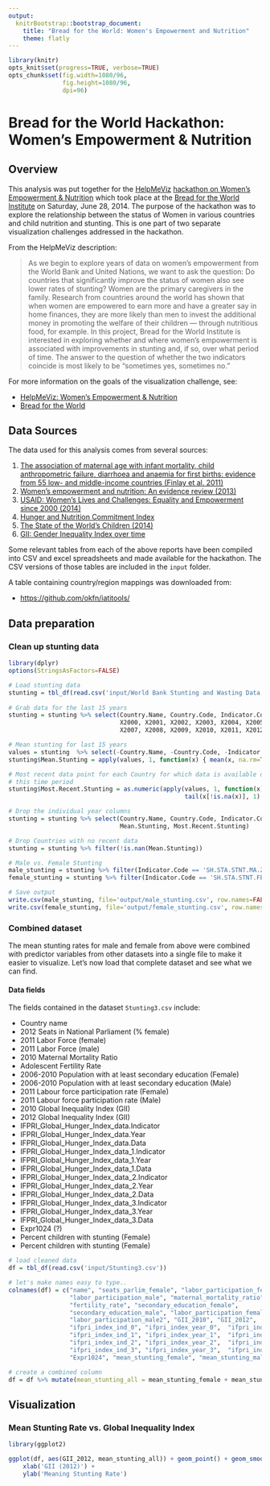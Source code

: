 ```yaml
---
output:
  knitrBootstrap::bootstrap_document:
    title: "Bread for the World: Women's Empowerment and Nutrition"
    theme: flatly
---
```


```r
library(knitr)
opts_knit$set(progress=TRUE, verbose=TRUE)
opts_chunk$set(fig.width=1080/96,
               fig.height=1080/96,
               dpi=96)
```

Bread for the World Hackathon: Women's Empowerment & Nutrition
==============================================================

Overview
--------

This analysis was put together for the [HelpMeViz](http://helpmeviz.com/)
[hackathon on Women's Empowerment &
Nutrition](http://helpmeviz.com/2014/06/28/hackathon-womens-empowerment-nutrition/)
which took place at the [Bread for the World
Institute](http://www.bread.org/institute/) on Saturday, June 28, 2014. The
purpose of the hackathon was to explore the relationship between the status of
Women in various countries and child nutrition and stunting. This is one part
of two separate visualization challenges addressed in the hackathon.

From the HelpMeViz description:

> As we begin to explore years of data on women’s empowerment from the World
> Bank and United Nations, we want to ask the question: Do countries that
> significantly improve the status of women also see lower rates of stunting?
> Women are the primary caregivers in the family. Research from countries
> around the world has shown that when women are empowered to earn more and
> have a greater say in home finances, they are more likely than men to invest
> the additional money in promoting the welfare of their children — through
> nutritious food, for example. In this project, Bread for the World Institute
> is interested in exploring whether and where women’s empowerment is
> associated with improvements in stunting and, if so, over what period of
> time. The answer to the question of whether the two indicators coincide is
> most likely to be "sometimes yes, sometimes no."

For more information on the goals of the visualization challenge, see:

* [HelpMeViz: Women's Empowerment &
  Nutrition](http://helpmeviz.com/2014/06/28/hackathon-womens-empowerment-nutrition/)
* [Bread for the World](http://www.bread.org/institute/)

Data Sources
------------

The data used for this analysis comes from several sources:

1. [The association of maternal age with infant mortality, child anthropometric
   failure, diarrhoea and anaemia for first births: evidence from 55 low- and
   middle-income countries (Finlay et al. 2011)](http://bmjopen.bmj.com/content/1/2/e000226.full)
2. [Women’s empowerment and nutrition: An evidence review
   (2013)](http://www.ifpri.org/publication/women-s-empowerment-and-nutrition)
3. [USAID: Women's Lives and Challenges: Equality and Empowerment since 2000
   (2014)](http://www.usaid.gov/news-information/press-releases/mar-7-2014-usaid-release-womens-lives-and-challenges-report)
4. [Hunger and Nutrition Commitment Index](http://www.hancindex.org/)
5. [The State of the World's
   Children (2014)](http://www.unicef.org/sowc2014/numbers/#statistics)
6. [GII: Gender Inequality Index over
   time](https://data.undp.org/dataset/GII-Gender-Inequality-Index-value/bh77-rzbn)

Some relevant tables from each of the above reports have been compiled into CSV
and excel spreadsheets and made available for the hackathon. The CSV versions
of those tables are included in the `input` folder.

A table containing country/region mappings was downloaded from:

* [https://github.com/okfn/iatitools/](https://github.com/okfn/iatitools/blob/master/mapping/ISO-DAC-Countries-Regions.csv)


Data preparation
----------------

### Clean up stunting data

```r
library(dplyr)
options(StringsAsFactors=FALSE)

# Load stunting data
stunting = tbl_df(read.csv('input/World Bank Stunting and Wasting Data, by gender.csv'))
                           
# Grab data for the last 15 years
stunting = stunting %>% select(Country.Name, Country.Code, Indicator.Code, 
                               X2000, X2001, X2002, X2003, X2004, X2005, X2006,
                               X2007, X2008, X2009, X2010, X2011, X2012, X2013)

# Mean stunting for last 15 years
values = stunting  %>% select(-Country.Name, -Country.Code, -Indicator.Code)
stunting$Mean.Stunting = apply(values, 1, function(x) { mean(x, na.rm=T) })

# Most recent data point for each Country for which data is available during
# this time period
stunting$Most.Recent.Stunting = as.numeric(apply(values, 1, function(x) {
                                                 tail(x[!is.na(x)], 1) }))

# Drop the individual year columns
stunting = stunting %>% select(Country.Name, Country.Code, Indicator.Code,
                               Mean.Stunting, Most.Recent.Stunting)

# Drop Countries with no recent data
stunting = stunting %>% filter(!is.nan(Mean.Stunting))

# Male vs. Female Stunting
male_stunting = stunting %>% filter(Indicator.Code == 'SH.STA.STNT.MA.ZS')
female_stunting = stunting %>% filter(Indicator.Code == 'SH.STA.STNT.FE.ZS')

# Save output
write.csv(male_stunting, file='output/male_stunting.csv', row.names=FALSE)
write.csv(female_stunting, file='output/female_stunting.csv', row.names=FALSE)
```

### Combined dataset

The mean stunting rates for male and female from above were combined with
predictor variables from other datasets into a single file to make it easier to
visualize. Let's now load that complete dataset and see what we can find.

#### Data fields

The fields contained in the dataset `Stunting3.csv` include:

* Country name
* 2012 Seats in National Parliament (% female)
* 2011 Labor Force (female)
* 2011 Labor Force (male)
* 2010 Maternal Mortality Ratio
* Adolescent Fertility Rate
* 2006-2010 Population with at least secondary education (Female)
* 2006-2010 Population with at least secondary education (Male)
* 2011 Labour force participation rate (Female)
* 2011 Labour force participation rate (Male)
* 2010 Global Inequality Index (GII)
* 2012 Global Inequality Index (GII)
* IFPRI_Global_Hunger_Index_data.Indicator
* IFPRI_Global_Hunger_Index_data.Year
* IFPRI_Global_Hunger_Index_data.Data
* IFPRI_Global_Hunger_Index_data_1.Indicator
* IFPRI_Global_Hunger_Index_data_1.Year
* IFPRI_Global_Hunger_Index_data_1.Data
* IFPRI_Global_Hunger_Index_data_2.Indicator
* IFPRI_Global_Hunger_Index_data_2.Year
* IFPRI_Global_Hunger_Index_data_2.Data
* IFPRI_Global_Hunger_Index_data_3.Indicator
* IFPRI_Global_Hunger_Index_data_3.Year
* IFPRI_Global_Hunger_Index_data_3.Data
* Expr1024 (?)
* Percent children with stunting (Female)
* Percent children with stunting (Female)

```r

# load cleaned data
df = tbl_df(read.csv('input/Stunting3.csv'))

# let's make names easy to type..
colnames(df) = c("name", "seats_parlim_female", "labor_participation_female", 
                 "labor_participation_male", "maternal_mortality_ratio",
                 "fertility_rate", "secondary_education_female",
                 "secondary_education_male", "labor_participation_female2",
                 "labor_participation_male2", "GII_2010", "GII_2012",
                 "ifpri_index_ind_0", "ifpri_index_year_0",  "ifpri_index_data_0", 
                 "ifpri_index_ind_1", "ifpri_index_year_1",  "ifpri_index_data_1", 
                 "ifpri_index_ind_2", "ifpri_index_year_2",  "ifpri_index_data_2", 
                 "ifpri_index_ind_3", "ifpri_index_year_3",  "ifpri_index_data_3", 
                 "Expr1024", "mean_stunting_female", "mean_stunting_male")

# create a combined column
df = df %>% mutate(mean_stunting_all = mean_stunting_female + mean_stunting_male)

```

Visualization
-------------

### Mean Stunting Rate vs. Global Inequality Index

```r
library(ggplot2)

ggplot(df, aes(GII_2012, mean_stunting_all)) + geom_point() + geom_smooth() +
    xlab('GII (2012)') +
    ylab('Meaning Stunting Rate')
```

